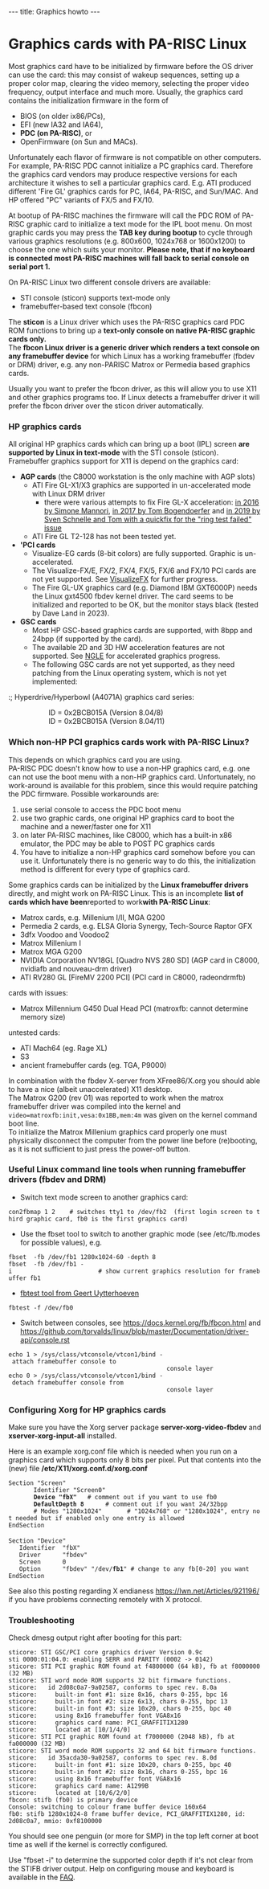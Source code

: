 ---
title: Graphics howto
---

= Graphics cards with PA-RISC Linux =

Most graphics card have to be initialized by firmware before the OS driver can use the card: this may consist of wakeup sequences,
setting up a proper color map, clearing the video memory, selecting the proper video frequency, output interface and much more.
Usually, the graphics card contains the initialization firmware in the form of 
* BIOS (on older ix86/PCs), 
* EFI (new IA32 and IA64),
* '''PDC (on PA-RISC)''', or 
* OpenFirmware (on Sun and MACs).
Unfortunately each flavor of firmware is not compatible on other computers. For example, PA-RISC PDC cannot initialize a PC graphics card.
Therefore the graphics card vendors may produce respective versions for each architecture it wishes to sell a particular graphics card.
E.g. ATI produced different 'Fire GL' graphics cards for PC, IA64, PA-RISC, and Sun/MAC. And HP offered "PC" variants of FX/5 and FX/10.

At bootup of PA-RISC machines the firmware will call the PDC ROM of PA-RISC graphic card to initialize a text mode for the IPL boot menu.
On most graphic cards you may press the '''TAB key during bootup''' to cycle through various graphics resolutions (e.g. 800x600, 1024x768 or 1600x1200) to choose the one which suits your monitor.
'''Please note, that if no keyboard is connected most PA-RISC machines will fall back to serial console on serial port 1.'''    

On PA-RISC Linux two different console drivers are available:
* STI console (sticon) supports text-mode only
* framebuffer-based text console (fbcon)

The '''sticon''' is a Linux driver which uses the PA-RISC graphics card PDC ROM functions to bring up a '''text-only console on native PA-RISC graphic cards only.'''<br>
The '''fbcon Linux driver is a generic driver which renders a text console on any framebuffer device''' for which Linux has a working framebuffer (fbdev or DRM) driver, e.g. any non-PARISC Matrox or Permedia based graphics cards.

Usually you want to prefer the fbcon driver, as this will allow you to use X11 and other graphics programs too.
If Linux detects a framebuffer driver it will prefer the fbcon driver over the sticon driver automatically.

=== HP graphics cards ===

All original HP graphics cards which can bring up a boot (IPL) screen '''are supported by Linux in text-mode''' with the STI console (sticon).<br>
Framebuffer graphics support for X11 is depend on the graphics card:
* '''AGP cards''' (the C8000 workstation is the only machine with AGP slots)
** ATI Fire GL-X1/X3 graphics are supported in un-accelerated mode with Linux DRM driver
*** there were various attempts to fix Fire GL-X acceleration: [https://marc.info/?a=145922974200003&r=1&w=2 in 2016 by Simone Mannori], [https://marc.info/?t=150679093500001&r=1&w=2 in 2017 by Tom Bogendoerfer] and [https://marc.info/?t=156971879800064&r=1&w=2 in 2019 by Sven Schnelle and Tom with a quickfix for the "ring test failed" issue]
** ATI Fire GL T2-128 has not been tested yet.
* ''''PCI cards'''
** Visualize-EG cards (8-bit colors) are fully supported. Graphic is un-accelerated.
** The Visualize-FX/E, FX/2, FX/4, FX/5, FX/6 and FX/10 PCI cards are not yet supported. See [[VisualizeFX]] for further progress.
** The Fire GL-UX graphics card (e.g. Diamond IBM GXT6000P) needs the Linux gxt4500 fbdev kernel driver. The card seems to be initialized and reported to be OK, but the monitor stays black (tested by Dave Land in 2023). 
* '''GSC cards'''
** Most HP GSC-based graphics cards are supported, with 8bpp and 24bpp (if supported by the card).
** The available 2D and 3D HW acceleration features are not supported. See [[NGLE]] for accelerated graphics progress.
** The following GSC cards are not yet supported, as they need patching from the Linux operating system, which is not yet implemented:
:; Hyperdrive/Hyperbowl (A4071A) graphics card series:
:: ID = 0x2BCB015A (Version 8.04/8)
:: ID = 0x2BCB015A (Version 8.04/11)
:; Thunder 1 VISUALIZE 48 card:
:: ID = 0x2F23E5FC (Version 8.05/9)
:; Thunder 2 VISUALIZE 48 XP card:
:: ID = 0x2F8D570E (Version 8.05/12)
:; Some Hyperion and ThunderHawk GSC cards

=== Which non-HP PCI graphics cards work with PA-RISC Linux? ===

This depends on which graphics card you are using.<br>
PA-RISC PDC doesn't know how to use a non-HP graphics card, e.g. one can not use the boot menu with a non-HP graphics card. Unfortunately, no work-around is available for this problem, since this would require patching the PDC firmware. Possible workarounds are:
# use serial console to access the PDC boot menu
# use two graphic cards, one original HP graphics card to boot the machine and a newer/faster one for X11 
# on later PA-RISC machines, like C8000, which has a built-in x86 emulator, the PDC may be able to POST PC graphics cards
# You have to initialize a non-HP graphics card somehow before you can use it. Unfortunately there is no generic way to do this, the initialization method is different for every type of graphics card.

Some graphics cards can be initialized by the '''Linux framebuffer drivers''' directly, and might work on PA-RISC Linux. This is an incomplete '''list of cards which have been '''reported to work''' with PA-RISC Linux''':
* Matrox cards, e.g. Millenium I/II, MGA G200
* Permedia 2 cards, e.g. ELSA Gloria Synergy, Tech-Source Raptor GFX
* 3dfx Voodoo and Voodoo2
* Matrox Millenium I
* Matrox MGA G200
* NVIDIA Corporation NV18GL [Quadro NVS 280 SD] (AGP card in C8000, nvidiafb and nouveau-drm driver)
* ATI RV280 GL [FireMV 2200 PCI] (PCI card in C8000, radeondrmfb)
cards with issues:
* Matrox Millennium G450 Dual Head PCI (matroxfb: cannot determine memory size)
untested cards:
* ATI Mach64 (eg. Rage XL)
* S3
* ancient framebuffer cards (eg. TGA, P9000)
In combination with the fbdev X-server from XFree86/X.org you should able to have a nice (albeit unaccelerated) X11 desktop.<br>
The Matrox G200 (rev 01) was reported to work when the matrox framebuffer driver was compiled into the kernel and <code>video=matroxfb:init,vesa:0x1BB,mem:4m</code> was given on the kernel command boot line.<br>
To initialize the Matrox Millenium graphics card properly one must physically disconnect the computer from the power line before (re)booting, as it is not sufficient to just press the power-off button.

=== Useful Linux command line tools when running framebuffer drivers (fbdev and DRM) ===

* Switch text mode screen to another graphics card: 
 con2fbmap 1 2    # switches tty1 to /dev/fb2  (first login screen to third graphic card, fb0 is the first graphics card)
* Use the fbset tool to switch to another graphic mode (see /etc/fb.modes for possible values), e.g.
 fbset  -fb /dev/fb1 1280x1024-60 -depth 8
 fbset  -fb /dev/fb1 -i                        # show current graphics resolution for framebuffer fb1
* [https://git.kernel.org/pub/scm/linux/kernel/git/geert/fbtest.git/ fbtest tool from Geert Uytterhoeven]
 fbtest -f /dev/fb0
* Switch between consoles, see https://docs.kernel.org/fb/fbcon.html and https://github.com/torvalds/linux/blob/master/Documentation/driver-api/console.rst
 echo 1 > /sys/class/vtconsole/vtcon1/bind - attach framebuffer console to
                                             console layer
 echo 0 > /sys/class/vtconsole/vtcon1/bind - detach framebuffer console from
                                             console layer

=== Configuring Xorg for HP graphics cards ===

Make sure you have the Xorg server package '''server-xorg-video-fbdev''' and '''xserver-xorg-input-all''' installed.

Here is an example xorg.conf file which is needed when you run on a graphics card which supports only 8 bits per pixel.
Put that contents into the (new) file '''/etc/X11/xorg.conf.d/xorg.conf'''

 Section "Screen"
        Identifier "Screen0"
        '''Device      "fbX"'''   # comment out if you want to use fb0
        '''DefaultDepth 8'''      # comment out if you want 24/32bpp
        # Modes	"1280x1024"       # "1024x768" or "1280x1024", entry not needed but if enabled only one entry is allowed
 EndSection
 
 Section "Device"
    Identifier  "fbX"
    Driver      "fbdev"
    Screen      0
    Option      "fbdev" "/dev/'''fb1'''" # change to any fb[0-20] you want
 EndSection

See also this posting regarding X endianess https://lwn.net/Articles/921196/ if you have problems connecting remotely with X protocol.

=== Troubleshooting ===
 
Check dmesg output right after booting for this part:
<pre>
sticore: STI GSC/PCI core graphics driver Version 0.9c
sti 0000:01:04.0: enabling SERR and PARITY (0002 -> 0142)
sticore: STI PCI graphic ROM found at f4800000 (64 kB), fb at f8000000 (32 MB)
sticore: STI word mode ROM supports 32 bit firmware functions.
sticore:   id 2d08c0a7-9a02587, conforms to spec rev. 8.0a
sticore:     built-in font #1: size 8x16, chars 0-255, bpc 16
sticore:     built-in font #2: size 6x13, chars 0-255, bpc 13
sticore:     built-in font #3: size 10x20, chars 0-255, bpc 40
sticore:     using 8x16 framebuffer font VGA8x16
sticore:     graphics card name: PCI_GRAFFITIX1280
sticore:     located at [10/1/4/0]
sticore: STI PCI graphic ROM found at f7000000 (2048 kB), fb at fa000000 (32 MB)
sticore: STI word mode ROM supports 32 and 64 bit firmware functions.
sticore:   id 35acda30-9a02587, conforms to spec rev. 8.0d
sticore:     built-in font #1: size 10x20, chars 0-255, bpc 40
sticore:     built-in font #2: size 8x16, chars 0-255, bpc 16
sticore:     using 8x16 framebuffer font VGA8x16
sticore:     graphics card name: A1299B
sticore:     located at [10/6/2/0]
fbcon: stifb (fb0) is primary device
Console: switching to colour frame buffer device 160x64
fb0: stifb 1280x1024-8 frame buffer device, PCI_GRAFFITIX1280, id: 2d08c0a7, mmio: 0xf8100000
</pre>

You should see one penguin (or more for SMP) in the top left corner at boot time as well if the kernel is correctly configured.
 
Use "fbset -i" to determine the supported color depth if it's not clear from the STIFB driver output.
Help on configuring mouse and keyboard is available in the [[FAQ]].